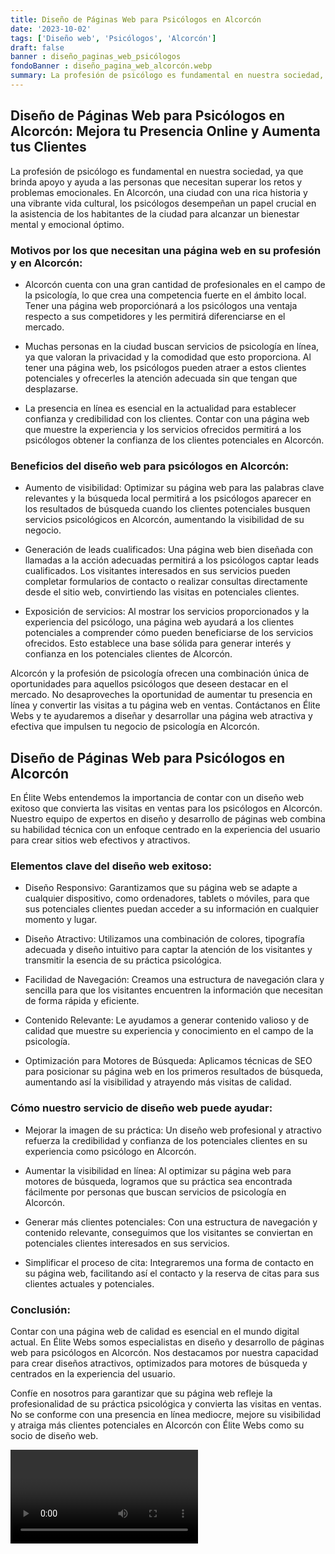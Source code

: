 ```yaml
---
title: Diseño de Páginas Web para Psicólogos en Alcorcón
date: '2023-10-02'
tags: ['Diseño web', 'Psicólogos', 'Alcorcón']
draft: false
banner : diseño_paginas_web_psicólogos
fondoBanner : diseño_pagina_web_alcorcón.webp
summary: La profesión de psicólogo es fundamental en nuestra sociedad, ya que brinda apoyo y ayuda a las personas que necesitan superar los retos y problemas emocionales. En Alcorcón, una ciudad con una rica historia y una vibrante vida cultural, los psicólogos desempeñan un papel crucial en la asistencia de los habitantes de la ciudad para alcanzar un bienestar mental y emocional óptimo.
---
```


## Diseño de Páginas Web para Psicólogos en Alcorcón: Mejora tu Presencia Online y Aumenta tus Clientes

La profesión de psicólogo es fundamental en nuestra sociedad, ya que brinda apoyo y ayuda a las personas que necesitan superar los retos y problemas emocionales. En Alcorcón, una ciudad con una rica historia y una vibrante vida cultural, los psicólogos desempeñan un papel crucial en la asistencia de los habitantes de la ciudad para alcanzar un bienestar mental y emocional óptimo.

### Motivos por los que necesitan una página web en su profesión y en Alcorcón:

- Alcorcón cuenta con una gran cantidad de profesionales en el campo de la psicología, lo que crea una competencia fuerte en el ámbito local. Tener una página web proporciónará a los psicólogos una ventaja respecto a sus competidores y les permitirá diferenciarse en el mercado.

- Muchas personas en la ciudad buscan servicios de psicología en línea, ya que valoran la privacidad y la comodidad que esto proporciona. Al tener una página web, los psicólogos pueden atraer a estos clientes potenciales y ofrecerles la atención adecuada sin que tengan que desplazarse.

- La presencia en línea es esencial en la actualidad para establecer confianza y credibilidad con los clientes. Contar con una página web que muestre la experiencia y los servicios ofrecidos permitirá a los psicólogos obtener la confianza de los clientes potenciales en Alcorcón.

### Beneficios del diseño web para psicólogos en Alcorcón:

- Aumento de visibilidad: Optimizar su página web para las palabras clave relevantes y la búsqueda local permitirá a los psicólogos aparecer en los resultados de búsqueda cuando los clientes potenciales busquen servicios psicológicos en Alcorcón, aumentando la visibilidad de su negocio.

- Generación de leads cualificados: Una página web bien diseñada con llamadas a la acción adecuadas permitirá a los psicólogos captar leads cualificados. Los visitantes interesados en sus servicios pueden completar formularios de contacto o realizar consultas directamente desde el sitio web, convirtiendo las visitas en potenciales clientes.

- Exposición de servicios: Al mostrar los servicios proporcionados y la experiencia del psicólogo, una página web ayudará a los clientes potenciales a comprender cómo pueden beneficiarse de los servicios ofrecidos. Esto establece una base sólida para generar interés y confianza en los potenciales clientes de Alcorcón.

Alcorcón y la profesión de psicología ofrecen una combinación única de oportunidades para aquellos psicólogos que deseen destacar en el mercado. No desaproveches la oportunidad de aumentar tu presencia en línea y convertir las visitas a tu página web en ventas. Contáctanos en Élite Webs y te ayudaremos a diseñar y desarrollar una página web atractiva y efectiva que impulsen tu negocio de psicología en Alcorcón.

<GifSeo />

<Cta />

## Diseño de Páginas Web para Psicólogos en Alcorcón

En Élite Webs entendemos la importancia de contar con un diseño web exitoso que convierta las visitas en ventas para los psicólogos en Alcorcón. Nuestro equipo de expertos en diseño y desarrollo de páginas web combina su habilidad técnica con un enfoque centrado en la experiencia del usuario para crear sitios web efectivos y atractivos. 

### Elementos clave del diseño web exitoso:

- Diseño Responsivo: Garantizamos que su página web se adapte a cualquier dispositivo, como ordenadores, tablets o móviles, para que sus potenciales clientes puedan acceder a su información en cualquier momento y lugar. 

- Diseño Atractivo: Utilizamos una combinación de colores, tipografía adecuada y diseño intuitivo para captar la atención de los visitantes y transmitir la esencia de su práctica psicológica.

- Facilidad de Navegación: Creamos una estructura de navegación clara y sencilla para que los visitantes encuentren la información que necesitan de forma rápida y eficiente.

- Contenido Relevante: Le ayudamos a generar contenido valioso y de calidad que muestre su experiencia y conocimiento en el campo de la psicología. 

- Optimización para Motores de Búsqueda: Aplicamos técnicas de SEO para posicionar su página web en los primeros resultados de búsqueda, aumentando así la visibilidad y atrayendo más visitas de calidad.

### Cómo nuestro servicio de diseño web puede ayudar:

- Mejorar la imagen de su práctica: Un diseño web profesional y atractivo refuerza la credibilidad y confianza de los potenciales clientes en su experiencia como psicólogo en Alcorcón.

- Aumentar la visibilidad en línea: Al optimizar su página web para motores de búsqueda, logramos que su práctica sea encontrada fácilmente por personas que buscan servicios de psicología en Alcorcón.

- Generar más clientes potenciales: Con una estructura de navegación y contenido relevante, conseguimos que los visitantes se conviertan en potenciales clientes interesados en sus servicios.

- Simplificar el proceso de cita: Integraremos una forma de contacto en su página web, facilitando así el contacto y la reserva de citas para sus clientes actuales y potenciales.

### Conclusión:

Contar con una página web de calidad es esencial en el mundo digital actual. En Élite Webs somos especialistas en diseño y desarrollo de páginas web para psicólogos en Alcorcón. Nos destacamos por nuestra capacidad para crear diseños atractivos, optimizados para motores de búsqueda y centrados en la experiencia del usuario. 

Confíe en nosotros para garantizar que su página web refleje la profesionalidad de su práctica psicológica y convierta las visitas en ventas. No se conforme con una presencia en línea mediocre, mejore su visibilidad y atraiga más clientes potenciales en Alcorcón con Élite Webs como su socio de diseño web.

<Video />

<CtaBot job='Psicólogos' city='Alcorcón'/>

<Gmaps query='Alcorcón+españa+maps' />